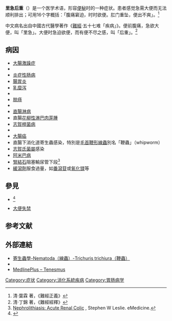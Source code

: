 {{NoteTA
|T=zh-cn:里急后重;zh-tw:裏急後重
|1=zh-cn:里急;zh-tw:裏急
|2=zh-cn:后重;zh-tw:後重
}}
{{medical}}
{{Infobox symptom
| Name           = 里急后重<br>Rectal tenesmus
| Background     = 
| Image          = 
| Caption        = 
| ICD10          = {{ICD10|R|19|8|r|10}}
| ICD9           = {{ICD9|787.99}} 
| ICDO           = 
| OMIM           = 
| DiseasesDB     = 
| MedlinePlus    = 003131
| eMedicineSubj  = 
| eMedicineTopic = 
}}

'''里急后重'''（{{lang-en|rectal tenesmus}}）是一个医学术语，形容[[便秘|便秘]]时的一种症状。患者感觉急需大便而无法顺利排出；可用16个字概括：「腹痛窘迫，时时欲便。肛门重坠，便出不爽」。<ref>清·葉霖 著，《難經正義》</ref>

中文病名出自中國古代醫學著作《[[難經|難經]]·五十七难「疾病」》。便前腹痛，急欲大便，叫「里急」。大便时急迫欲便，而有便不尽之感，叫「后重」。<ref>清·丁錦 著，《難經經釋》</ref>

==病因==
*[[大腸激躁症|大腸激躁症]]
*{{le|腸憩室病|Diverticulosis}}
*[[炎症性肠病|炎症性肠病]]
*[[腸胃炎|腸胃炎]]
*[[乳糜泻|乳糜泻]]
*{{Le|骨盆底功能障礙|Pelvic Floor Dysfunction}}
*[[痔瘡|脱痔]]
*{{le|放射性直腸炎|Radiation proctitis}}
*[[直腸|直腸]][[淋病|淋病]]
*直腸[[花柳性淋巴肉芽腫|花柳性淋巴肉芽腫]]
*[[志賀桿菌病|志賀桿菌病]]
*{{le|潰瘍性大腸炎|Ulcerative colitis}}
*[[大腸癌|大腸癌]]
*直腸下消化道寄生蟲感染，特別是[[毛首鞭形線蟲|毛首鞭形線蟲]]別名「鞭蟲」（whipworm）
*[[志賀氏菌屬|志賀氏菌屬]]感染
*[[阿米巴病|阿米巴病]]
*[[腎結石|腎結石]]阻塞輸尿管下段<ref>[http://emedicine.medscape.com/article/456872-overview Nephrolithiasis: Acute Renal Colic] {{Wayback|url=http://emedicine.medscape.com/article/456872-overview |date=20110306155805 }}, Stephen W Leslie. eMedicine.</ref>
*[[泻药|緩瀉劑]]服食過量，如[[番瀉苷|番瀉苷]]或[[氧化镁|氧化镁]]等

==參見==
*{{le|Encopresis||排糞失禁}}<ref>{{Cite web |title=encopresis - 排糞失禁 |url=https://terms.naer.edu.tw/detail/447446/ |access-date=2022-01-28 |work=國家教育研究院 |archive-date=2022-01-28 |archive-url=https://web.archive.org/web/20220128090313/https://terms.naer.edu.tw/detail/447446/ |dead-url=no }}</ref>
*[[大便失禁|大便失禁]]

==参考文献==
{{Reflist}}

==外部連結==
*[http://smallcollation.blogspot.com/2013/02/nematoda-trichuris-trichiura.html 寄生蟲學-Nematoda（線蟲）-Trichuris trichiura（鞭蟲）] {{Wayback|url=http://smallcollation.blogspot.com/2013/02/nematoda-trichuris-trichiura.html |date=20160305062504 }}
* {{GPnotebook|-181075954}}
* [http://www.nlm.nih.gov/medlineplus/ency/article/003131.htm MedlinePlus – Tenesmus] {{Wayback|url=http://www.nlm.nih.gov/medlineplus/ency/article/003131.htm |date=20160705044104 }} {{en}} 

{{Digestive system and abdomen symptoms and signs}}

[[Category:症状|Category:症状]]
[[Category:消化系統疾病|Category:消化系統疾病]]
[[Category:胃肠病学|Category:胃肠病学]]